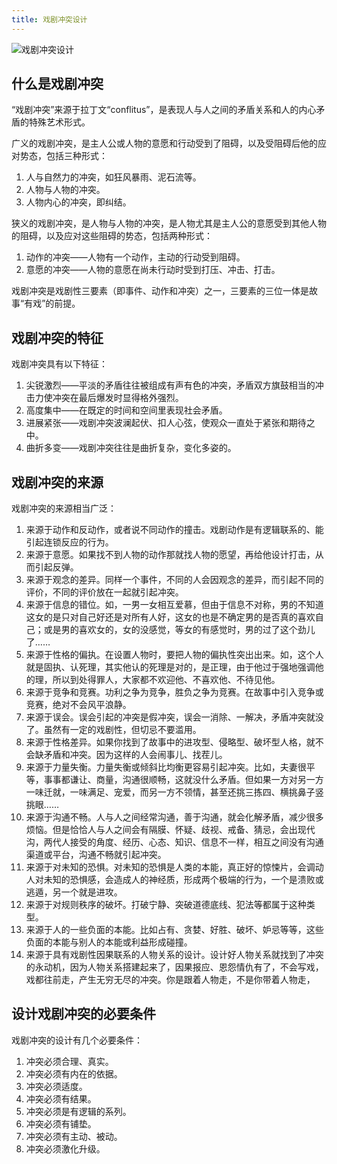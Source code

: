 ```yaml
---
title: 戏剧冲突设计
---
```


![戏剧冲突设计](https://img.dava.cc/img/戏剧冲突设计.png)

## 什么是戏剧冲突

“戏剧冲突”来源于拉丁文“conflitus”，是表现人与人之间的矛盾关系和人的内心矛盾的特殊艺术形式。

广义的戏剧冲突，是主人公或人物的意愿和行动受到了阻碍，以及受阻碍后他的应对势态，包括三种形式：

1. 人与自然力的冲突，如狂风暴雨、泥石流等。
2. 人物与人物的冲突。
3. 人物内心的冲突，即纠结。

狭义的戏剧冲突，是人物与人物的冲突，是人物尤其是主人公的意愿受到其他人物的阻碍，以及应对这些阻碍的势态，包括两种形式：

1. 动作的冲突——人物有一个动作，主动的行动受到阻碍。
2. 意愿的冲突——人物的意愿在尚未行动时受到打压、冲击、打击。

戏剧冲突是戏剧性三要素（即事件、动作和冲突）之一，三要素的三位一体是故事“有戏”的前提。

## 戏剧冲突的特征

戏剧冲突具有以下特征：

1. 尖锐激烈——平淡的矛盾往往被组成有声有色的冲突，矛盾双方旗鼓相当的冲击力使冲突在最后爆发时显得格外强烈。
2. 高度集中——在既定的时间和空间里表现社会矛盾。
3. 进展紧张——戏剧冲突波澜起伏、扣人心弦，使观众一直处于紧张和期待之中。
4. 曲折多变——戏剧冲突往往是曲折复杂，变化多姿的。

## 戏剧冲突的来源

戏剧冲突的来源相当广泛：

1. 来源于动作和反动作，或者说不同动作的撞击。戏剧动作是有逻辑联系的、能引起连锁反应的行为。
2. 来源于意愿。如果找不到人物的动作那就找人物的愿望，再给他设计打击，从而引起反弹。
3. 来源于观念的差异。同样一个事件，不同的人会因观念的差异，而引起不同的评价，不同的评价放在一起就引起冲突。
4. 来源于信息的错位。如，一男一女相互爱慕，但由于信息不对称，男的不知道这女的是只对自己好还是对所有人好，这女的也是不确定男的是否真的喜欢自己；或是男的喜欢女的，女的没感觉，等女的有感觉时，男的过了这个劲儿了……
5. 来源于性格的偏执。在设置人物时，要把人物的偏执性突出出来。如，这个人就是固执、认死理，其实他认的死理是对的，是正理，由于他过于强地强调他的理，所以到处得罪人，大家都不欢迎他、不喜欢他、不待见他。
6. 来源于竞争和竞赛。功利之争为竞争，胜负之争为竞赛。在故事中引入竞争或竞赛，绝对不会风平浪静。
7. 来源于误会。误会引起的冲突是假冲突，误会一消除、一解决，矛盾冲突就没了。虽然有一定的戏剧性，但切忌不要滥用。
8. 来源于性格差异。如果你找到了故事中的进攻型、侵略型、破坏型人格，就不会缺矛盾和冲突。因为这样的人会闹事儿、找茬儿。
9. 来源于力量失衡。力量失衡或倾斜比均衡更容易引起冲突。比如，夫妻很平等，事事都谦让、商量，沟通很顺畅，这就没什么矛盾。但如果一方对另一方一味迁就，一味满足、宠爱，而另一方不领情，甚至还挑三拣四、横挑鼻子竖挑眼……
10. 来源于沟通不畅。人与人之间经常沟通，善于沟通，就会化解矛盾，减少很多烦恼。但是恰恰人与人之间会有隔膜、怀疑、歧视、戒备、猜忌，会出现代沟，两代人接受的角度、经历、心态、知识、信息不一样，相互之间没有沟通渠道或平台，沟通不畅就引起冲突。
11. 来源于对未知的恐惧。对未知的恐惧是人类的本能，真正好的惊悚片，会调动人对未知的恐惧感，会造成人的神经质，形成两个极端的行为，一个是溃败或逃遁，另一个就是进攻。
12. 来源于对规则秩序的破坏。打破宁静、突破道德底线、犯法等都属于这种类型。
13. 来源于人的一些负面的本能。比如占有、贪婪、好胜、破坏、妒忌等等，这些负面的本能与别人的本能或利益形成碰撞。
14. 来源于具有戏剧性因果联系的人物关系的设计。设计好人物关系就找到了冲突的永动机，因为人物关系搭建起来了，因果报应、恩怨情仇有了，不会写戏，戏都往前走，产生无穷无尽的冲突。你是跟着人物走，不是你带着人物走，

## 设计戏剧冲突的必要条件

戏剧冲突的设计有几个必要条件：

1. 冲突必须合理、真实。
2. 冲突必须有内在的依据。
3. 冲突必须适度。
4. 冲突必须有结果。
5. 冲突必须是有逻辑的系列。
6. 冲突必须有铺垫。
7. 冲突必须有主动、被动。
8. 冲突必须激化升级。